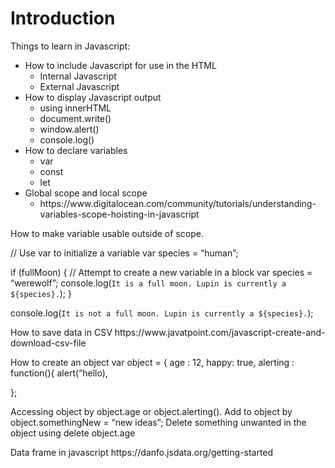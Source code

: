 # Introduction 

Things to learn in Javascript: 

- How to include Javascript for use in the HTML
  - Internal Javascript
  - External Javascript
  
- How to display Javascript output
  - using innerHTML
  - document.write()
  - window.alert()
  - console.log()
  
- How to declare variables
  - var
  - const
  - let

- Global scope and local scope
  - https://www.digitalocean.com/community/tutorials/understanding-variables-scope-hoisting-in-javascript

How to make variable usable outside of scope.

// Use var to initialize a variable
var species = "human";

if (fullMoon) {
  // Attempt to create a new variable in a block
  var species = "werewolf";
  console.log(`It is a full moon. Lupin is currently a ${species}.`);
}

console.log(`It is not a full moon. Lupin is currently a ${species}.`);

How to save data in CSV
https://www.javatpoint.com/javascript-create-and-download-csv-file


How to create an object
var object = { 
  age : 12,
  happy: true, 
  alerting : function(){
  alert("hello), 
  
}; 

Accessing object by object.age or object.alerting().
Add to object by object.somethingNew = "new ideas";
Delete something unwanted in the object using delete object.age


Data frame in javascript
https://danfo.jsdata.org/getting-started

